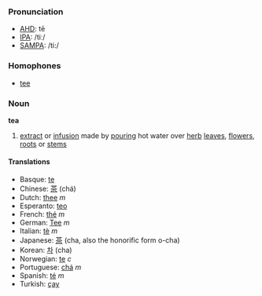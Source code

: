 ===Pronunciation===
*[[w:AHD|AHD]]: tē
*[[w:IPA|IPA]]: /tiː/
*[[w:SAMPA|SAMPA]]: /ti:/

===Homophones===
*[[tee]]

===Noun===
'''tea'''

#[[extract]] or [[infusion]] made by [[pour]]ing hot water over [[herb]] [[leaf|leaves]], [[flower]]s, [[root]]s or [[stem]]s

====Translations====
*Basque: [[te]]
*Chinese: [[茶]] (chá)
*Dutch: [[thee]] ''m''
*Esperanto: [[teo]]
*French: [[thé]] ''m''
*German: [[Tee]] ''m''
*Italian: [[tè]] ''m''
*Japanese: [[茶]] (cha, also the honorific form o-cha)
*Korean: [[차]] (cha)
*Norwegian: [[te]] ''c''
*Portuguese: [[chá]] ''m''
*Spanish: [[té]] ''m''
*Turkish: [[çay]]